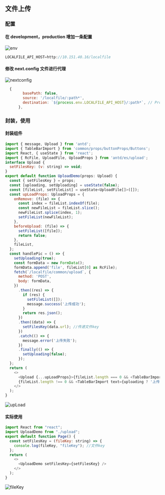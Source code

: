 ## 文件上传

### 配置

#### 在 development，production 增加一条配置

![env](/upload/env.png)

```js filename="env文件"  copy
LOCALFILE_API_HOST=http://10.151.40.16/localfile
```

#### 修改 next.config 文件进行代理

![nextconfig](/upload/nextconfig.png)

```js filename="next.config.js" {4} copy
  {
        basePath: false,
        source: '/localfile/:path*',
        destination: `${process.env.LOCALFILE_API_HOST}/:path*`, // Proxy to Backend
      },
```

### 封装，使用

#### 封装组件

```js filename="upload.tsx 封装的上传组件，效果如下图" {41} copy
import { message, Upload } from 'antd';
import { TableBarImport } from 'common/props/buttonProps/Buttons';
import React, { useState } from 'react';
import { RcFile, UploadFile, UploadProps } from 'antd/es/upload';
interface Upload {
  setFilesKey: (v: string) => void;
}
export default function UploadDemo(props: Upload) {
  const { setFilesKey } = props;
  const [uploading, setUploading] = useState(false);
  const [fileList, setFileList] = useState<UploadFile[]>([]);
  const upLoadProps: UploadProps = {
    onRemove: (file) => {
      const index = fileList.indexOf(file);
      const newFileList = fileList.slice();
      newFileList.splice(index, 1);
      setFileList(newFileList);
    },
    beforeUpload: (file) => {
      setFileList([file]);
      return false;
    },
    fileList,
  };
  const handlePic = () => {
    setUploading(true);
    const formData = new FormData();
    formData.append('file', fileList[0] as RcFile);
    fetch(`/localfile/common/upload`, {
      method: 'POST',
      body: formData,
    })
      .then((res) => {
        if (res) {
          setFileList([]);
          message.success('上传成功');
        }
        return res.json();
      })
      .then((data) => {
        setFilesKey(data.url); //传递文件key
      })
      .catch(() => {
        message.error('上传失败');
      })
      .finally(() => {
        setUploading(false);
      });
  };
  return (
    <>
      <Upload {...upLoadProps}>{fileList.length === 0 && <TableBarImport text="上传文件" />}</Upload>
      {fileList.length !== 0 && <TableBarImport text={uploading ? '上传中' : '确定上传'} onClick={handlePic} />}
    </>
  );
}
```

![upLoad](/upload/view.png)

#### 实际使用

```js filename="index.tsx 实际使用的tsx文件  获取的fileKey为下图 ，拿到了可以进行操作" {5} copy
import React from "react";
import UploadDemo from "./upload";
export default function Page() {
  const setFilesKey = (fileKey: string) => {
    console.log(fileKey, "fileKey"); //文件key
  };
  return (
    <>
      <UploadDemo setFilesKey={setFilesKey} />
    </>
  );
}
```

![fileKey](/upload/fileKey.png)

